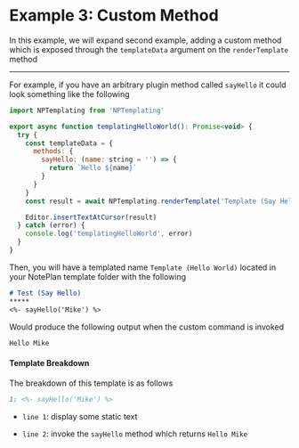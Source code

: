 
# Example 3: Custom Method
In this example, we will expand second example, adding a custom method which is exposed through the `templateData` argument on the `renderTemplate` method

*****



For example, if you have an arbitrary plugin method called `sayHello` it could look something like the following

```javascript
import NPTemplating from 'NPTemplating'

export async function templatingHelloWorld(): Promise<void> {
  try {
    const templateData = {
      methods: {
        sayHello: (name: string = '') => {
          return `Hello ${name}`
        }
      }
    }
    const result = await NPTemplating.renderTemplate('Template (Say Hello)', templateData)

    Editor.insertTextAtCursor(result)
  } catch (error) {
    console.log('templatingHelloWorld', error)
  }
}
```


Then, you will have a templated name `Template (Hello World)` located in your NotePlan template folder with the following

```markdown
# Test (Say Hello)
*****
<%- sayHello('Mike') %>
```


Would produce the following output when the custom command is invoked

```markdown
Hello Mike
```

#### Template Breakdown
The breakdown of this template is as follows

```markdown
1: <%- sayHello('Mike') %>
```

- `line 1`: display some static text

- `line 2`: invoke the `sayHello` method which returns `Hello Mike`

